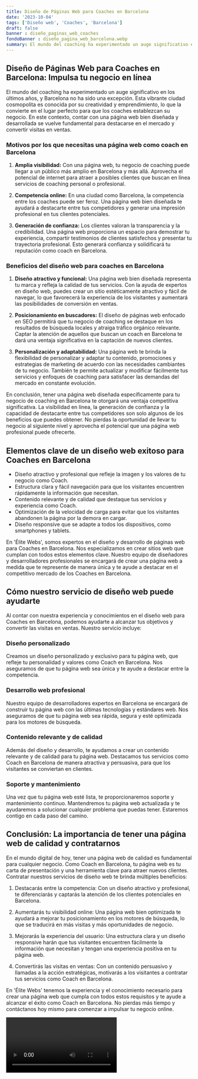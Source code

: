 ```yaml
---
title: Diseño de Páginas Web para Coaches en Barcelona
date: '2023-10-04'
tags: ['Diseño web', 'Coaches', 'Barcelona']
draft: false
banner : diseño_paginas_web_coaches
fondoBanner : diseño_pagina_web_barcelona.webp
summary: El mundo del coaching ha experimentado un auge significativo en los últimos años, y Barcelona no ha sido una excepción. Esta vibrante ciudad cosmopolita es conocida por su creatividad y emprendimiento, lo que la convierte en el lugar perfecto para que los coaches establezcan su negocio. En este contexto, contar con una página web bien diseñada y desarrollada se vuelve fundamental para destacarse en el mercado y convertir visitas en ventas.
---
```


## Diseño de Páginas Web para Coaches en Barcelona: Impulsa tu negocio en línea

El mundo del coaching ha experimentado un auge significativo en los últimos años, y Barcelona no ha sido una excepción. Esta vibrante ciudad cosmopolita es conocida por su creatividad y emprendimiento, lo que la convierte en el lugar perfecto para que los coaches establezcan su negocio. En este contexto, contar con una página web bien diseñada y desarrollada se vuelve fundamental para destacarse en el mercado y convertir visitas en ventas.

### Motivos por los que necesitas una página web como coach en Barcelona

1. **Amplia visibilidad:** Con una página web, tu negocio de coaching puede llegar a un público más amplio en Barcelona y más allá. Aprovecha el potencial de internet para atraer a posibles clientes que buscan en línea servicios de coaching personal o profesional.

2. **Competencia online:** En una ciudad como Barcelona, la competencia entre los coaches puede ser feroz. Una página web bien diseñada te ayudará a destacarte entre tus competidores y generar una impresión profesional en tus clientes potenciales.

3. **Generación de confianza:** Los clientes valoran la transparencia y la credibilidad. Una página web proporciona un espacio para demostrar tu experiencia, compartir testimonios de clientes satisfechos y presentar tu trayectoria profesional. Esto generará confianza y solidificará tu reputación como coach en Barcelona.

### Beneficios del diseño web para coaches en Barcelona

1. **Diseño atractivo y funcional:** Una página web bien diseñada representa tu marca y refleja la calidad de tus servicios. Con la ayuda de expertos en diseño web, puedes crear un sitio estéticamente atractivo y fácil de navegar, lo que favorecerá la experiencia de los visitantes y aumentará las posibilidades de conversión en ventas.

2. **Posicionamiento en buscadores:** El diseño de páginas web enfocado en SEO permitirá que tu negocio de coaching se destaque en los resultados de búsqueda locales y atraiga tráfico orgánico relevante. Captar la atención de aquellos que buscan un coach en Barcelona te dará una ventaja significativa en la captación de nuevos clientes.

3. **Personalización y adaptabilidad:** Una página web te brinda la flexibilidad de personalizar y adaptar tu contenido, promociones y estrategias de marketing de acuerdo con las necesidades cambiantes de tu negocio. También te permite actualizar y modificar fácilmente tus servicios y enfoques de coaching para satisfacer las demandas del mercado en constante evolución.

En conclusión, tener una página web diseñada específicamente para tu negocio de coaching en Barcelona te otorgará una ventaja competitiva significativa. La visibilidad en línea, la generación de confianza y la capacidad de destacarte entre tus competidores son solo algunos de los beneficios que puedes obtener. No pierdas la oportunidad de llevar tu negocio al siguiente nivel y aprovecha el potencial que una página web profesional puede ofrecerte.

<GifSeo />

<Cta />

## Elementos clave de un diseño web exitoso para Coaches en Barcelona
- Diseño atractivo y profesional que refleje la imagen y los valores de tu negocio como Coach.
- Estructura clara y fácil navegación para que los visitantes encuentren rápidamente la información que necesitan.
- Contenido relevante y de calidad que destaque tus servicios y experiencia como Coach.
- Optimización de la velocidad de carga para evitar que los visitantes abandonen la página por la demora en cargar.
- Diseño responsive que se adapte a todos los dispositivos, como smartphones y tablets.

En 'Élite Webs', somos expertos en el diseño y desarrollo de páginas web para Coaches en Barcelona. Nos especializamos en crear sitios web que cumplan con todos estos elementos clave. Nuestro equipo de diseñadores y desarrolladores profesionales se encargará de crear una página web a medida que te represente de manera única y te ayude a destacar en el competitivo mercado de los Coaches en Barcelona.

## Cómo nuestro servicio de diseño web puede ayudarte
Al contar con nuestra experiencia y conocimientos en el diseño web para Coaches en Barcelona, podemos ayudarte a alcanzar tus objetivos y convertir las visitas en ventas. Nuestro servicio incluye:

### Diseño personalizado
Creamos un diseño personalizado y exclusivo para tu página web, que refleje tu personalidad y valores como Coach en Barcelona. Nos aseguramos de que tu página web sea única y te ayude a destacar entre la competencia.

### Desarrollo web profesional
Nuestro equipo de desarrolladores expertos en Barcelona se encargará de construir tu página web con las últimas tecnologías y estándares web. Nos aseguramos de que tu página web sea rápida, segura y esté optimizada para los motores de búsqueda.

### Contenido relevante y de calidad
Además del diseño y desarrollo, te ayudamos a crear un contenido relevante y de calidad para tu página web. Destacamos tus servicios como Coach en Barcelona de manera atractiva y persuasiva, para que los visitantes se conviertan en clientes.

### Soporte y mantenimiento
Una vez que tu página web esté lista, te proporcionaremos soporte y mantenimiento continuo. Mantendremos tu página web actualizada y te ayudaremos a solucionar cualquier problema que puedas tener. Estaremos contigo en cada paso del camino.

## Conclusión: La importancia de tener una página web de calidad y contratarnos
En el mundo digital de hoy, tener una página web de calidad es fundamental para cualquier negocio. Como Coach en Barcelona, tu página web es tu carta de presentación y una herramienta clave para atraer nuevos clientes. Contratar nuestros servicios de diseño web te brinda múltiples beneficios:

1. Destacarás entre la competencia: Con un diseño atractivo y profesional, te diferenciarás y captarás la atención de los clientes potenciales en Barcelona.

2. Aumentarás tu visibilidad online: Una página web bien optimizada te ayudará a mejorar tu posicionamiento en los motores de búsqueda, lo que se traducirá en más visitas y más oportunidades de negocio.

3. Mejorarás la experiencia del usuario: Una estructura clara y un diseño responsive harán que tus visitantes encuentren fácilmente la información que necesitan y tengan una experiencia positiva en tu página web.

4. Convertirás las visitas en ventas: Con un contenido persuasivo y llamadas a la acción estratégicas, motivarás a los visitantes a contratar tus servicios como Coach en Barcelona.

En 'Élite Webs' tenemos la experiencia y el conocimiento necesario para crear una página web que cumpla con todos estos requisitos y te ayude a alcanzar el éxito como Coach en Barcelona. No pierdas más tiempo y contáctanos hoy mismo para comenzar a impulsar tu negocio online.

<Video />

<CtaBot job='Coaches' city='Barcelona'/>

<Gmaps query='Barcelona+españa+maps' />